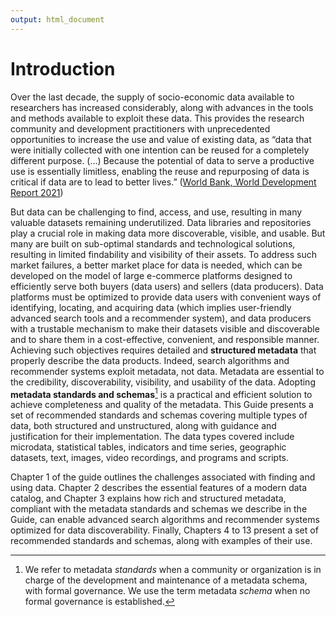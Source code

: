 ---
output: html_document
---

# Introduction {-}

Over the last decade, the supply of socio-economic data available to researchers has increased considerably, along with advances in the tools and methods available to exploit these data. This provides the research community and development practitioners with unprecedented opportunities to increase the use and value of existing data, as "data that were initially collected with one intention can be reused for a completely different purpose. (…) Because the potential of data to serve a productive use is essentially limitless, enabling the reuse and repurposing of data is critical if data are to lead to better lives.” ([World Bank, World Development Report 2021](https://www.worldbank.org/en/publication/wdr2021)) 

But data can be challenging to find, access, and use, resulting in many valuable datasets remaining underutilized. Data libraries and repositories play a crucial role in making data more discoverable, visible, and usable. But many are built on sub-optimal standards and technological solutions, resulting in limited findability and visibility of their assets. To address such market failures, a better market place for data is needed, which can be developed on the model of large e-commerce platforms designed to efficiently serve both buyers (data users) and sellers (data producers). Data platforms must be optimized to provide data users with convenient ways of identifying, locating, and acquiring data (which implies user-friendly advanced search tools and a recommender system), and data producers with a trustable mechanism to make their datasets visible and discoverable and to  share them in a cost-effective, convenient, and responsible manner. Achieving such objectives requires detailed and **structured metadata** that properly describe the data products. Indeed, search algorithms and recommender systems exploit metadata, not data. Metadata are essential to the credibility, discoverability, visibility, and usability of the data. Adopting **metadata standards and schemas**[^1] is a practical and efficient solution to achieve completeness and quality of the metadata. This Guide presents a set of recommended standards and schemas covering multiple types of data, both structured and unstructured, along with guidance and justification for their implementation. The data types covered include microdata, statistical tables, indicators and time series, geographic datasets, text, images, video recordings, and programs and scripts.

Chapter 1 of the guide outlines the challenges associated with finding and using data. Chapter 2 describes the essential features of a modern data catalog, and Chapter 3 explains how rich and structured metadata, compliant with the metadata standards and schemas we describe in the Guide, can enable advanced search algorithms and recommender systems optimized for data discoverability. Finally, Chapters 4 to 13 present a set of recommended standards and schemas, along with examples of their use.


[^1]: We refer to metadata *standards* when a community or organization is in charge of the development and maintenance of a metadata schema, with formal governance. We use the term metadata *schema* when no formal governance is established.  
